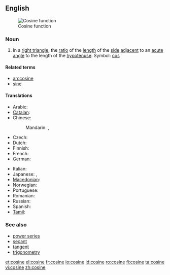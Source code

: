 ==English==
{{wikipedia}}
[[Image:Cosine.svg|thumb|Cosine function]]

===Noun===
{{en-noun}}

# {{trigonometry}} In a [[right triangle]], the [[ratio]] of the [[length]] of the [[side]] [[adjacent]] to an [[acute]] [[angle]] to the length of the [[hypotenuse]]. Symbol: [[cos]]
<!--These definitions are equivalent to the one above and so do not define different senses of the word.
# {{mathematics}} The ''x'' [[coordinate]] of the [[point]] on the [[unit]] [[circle]] at the given [[anticlockwise]] angle from the ''x'' [[axis]].
# {{mathematics}} The [[sum]] of the [[real]] or [[complex]] [[power series]]
:: <math>\sum_0^\infty{{(-1)^{n}}\over{(2n)!}}x^{2n}</math>
-->

====Related terms====
* [[arccosine]]
* [[sine]]

====Translations====
{{trans-top|trigonometric function}}
* Arabic: {{t|ar|جيب تمام|m|tr=jayb tamaam|sc=Arab}}
* [[Catalan]]: {{t-|ca|cosinus|m}}
* Chinese:
*: Mandarin: {{t|zh|餘弦|sc=Hani}},  {{t|zh|余弦|tr=yúxián|sc=Hani}}
* Czech: {{t-|cs|kosinus|m}}
* Dutch: {{t+|fr|cosinus|m}}
* Finnish: {{t-|fi|kosini}}
* French: {{t+|fr|cosinus|m}}
* German: {{t-|de|Kosinus|m}}
{{trans-mid}}
* Italian: {{t+|it|coseno|m}}
* Japanese: {{t-|ja|コサイン|tr=kosain|sc=Jpan}}, {{t|ja|余弦|tr=yogen|sc=Jpan}}
* [[Macedonian]]: {{t|mk|косинус|m|tr=kósinus|sc=Cyrl|xs=Macedonian}}
* Norwegian: {{t-|no|cosinus|m}}
* Portuguese: {{t+|pt|co-seno|m}}
* Romanian: {{t+|ro|cosinus|n}}
* Russian: {{t|ru|косинус|m|tr=kósinus|sc=Cyrl}}
* Spanish: {{t-|es|coseno|m}}
* [[Tamil]]: {{t|ta|துணைசெவ்வளை|tr=thuNaichchevvaLai|xs=Tamil}}
{{trans-bottom}}

===See also===
* [[power series]]
* [[secant]]
* [[tangent]]
* [[trigonometry]]

[[et:cosine]]
[[el:cosine]]
[[fr:cosine]]
[[io:cosine]]
[[id:cosine]]
[[ro:cosine]]
[[fi:cosine]]
[[ta:cosine]]
[[vi:cosine]]
[[zh:cosine]]